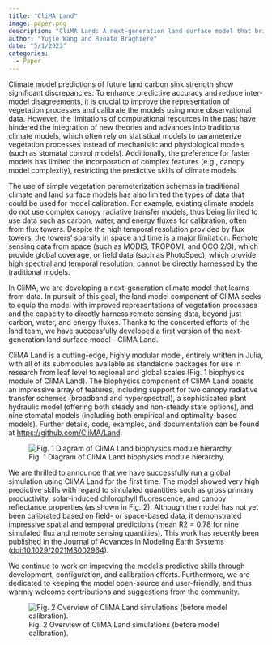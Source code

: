 ```yaml
---
title: "CliMA Land"
image: paper.png
description: "CliMA Land: A next-generation land surface model that bridges vegetation processes and remote sensing"
author: "Yujie Wang and Renato Braghiere"
date: "5/1/2023"
categories:
  - Paper
---
```


Climate model predictions of future land carbon sink strength show significant discrepancies. To enhance predictive accuracy and reduce inter-model disagreements, it is crucial to improve the representation of vegetation processes and calibrate the models using more observational data. However, the limitations of computational resources in the past have hindered the integration of new theories and advances into traditional climate models, which often rely on statistical models to parameterize vegetation processes instead of mechanistic and physiological models (such as stomatal control models). Additionally, the preference for faster models has limited the incorporation of complex features (e.g., canopy model complexity), restricting the predictive skills of climate models.

The use of simple vegetation parameterization schemes in traditional climate and land surface models has also limited the types of data that could be used for model calibration. For example, existing climate models do not use complex canopy radiative transfer models, thus being limited to use data such as carbon, water, and energy fluxes for calibration, often from flux towers. Despite the high temporal resolution provided by flux towers, the towers’ sparsity in space and time is a major limitation. Remote sensing data from space (such as MODIS, TROPOMI, and OCO 2/3), which provide global coverage, or field data (such as PhotoSpec), which provide high spectral and temporal resolution, cannot be directly harnessed by the traditional models.

In CliMA, we are developing a next-generation climate model that learns from data. In pursuit of this goal, the land model component of CliMA seeks to equip the model with improved representations of vegetation processes and the capacity to directly harness remote sensing data, beyond just carbon, water, and energy fluxes. Thanks to the concerted efforts of the land team, we have successfully developed a first version of the next-generation land surface model—CliMA Land.

CliMA Land is a cutting-edge, highly modular model, entirely written in Julia, with all of its submodules available as standalone packages for use in research from leaf level to regional and global scales (Fig. 1 biophysics module of CliMA Land). The biophysics component of CliMA Land boasts an impressive array of features, including support for two canopy radiative transfer schemes (broadband and hyperspectral), a sophisticated plant hydraulic model (offering both steady and non-steady state options), and nine stomatal models (including both empirical and optimality-based models). Further details, code, examples, and documentation can be found at [https://github.com/CliMA/Land](https://github.com/CliMA/Land).

![Fig. 1 Diagram of CliMA Land biophysics module hierarchy.](land.modules.jpg)

We are thrilled to announce that we have successfully run a global simulation using CliMA Land for the first time. The model showed very high predictive skills with regard to simulated quantities such as gross primary productivity, solar-induced chlorophyll fluorescence, and canopy reflectance properties (as shown in Fig. 2). Although the model has not yet been calibrated based on field- or space-based data, it demonstrated impressive spatial and temporal predictions (mean R2 = 0.78 for nine simulated flux and remote sensing quantities). This work has recently been published in the Journal of Advances in Modeling Earth Systems ([doi:10.1029/2021MS002964](https://doi.org/10.1029/2021MS002964)).

We continue to work on improving the model’s predictive skills through development, configuration, and calibration efforts. Furthermore, we are dedicated to keeping the model open-source and user-friendly, and thus warmly welcome contributions and suggestions from the community.

![Fig. 2 Overview of CliMA Land simulations (before model calibration).](global.png)
